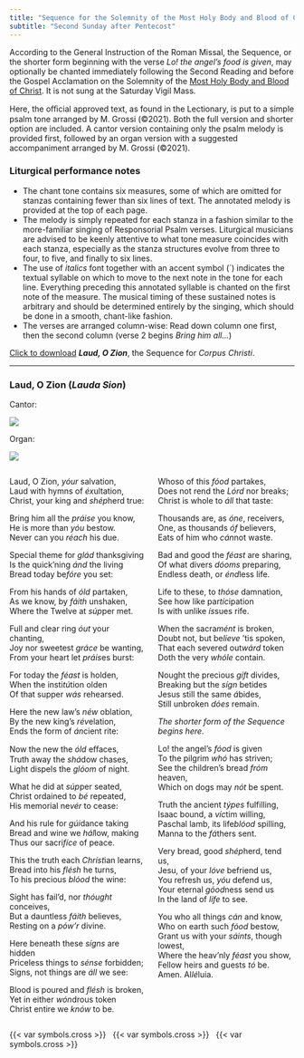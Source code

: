 ```yaml
---
title: "Sequence for the Solemnity of the Most Holy Body and Blood of Christ (Years ABC)"
subtitle: "Second Sunday after Pentecost"
---
```


::: {.red}
According to the General Instruction of the Roman Missal, the Sequence, or the shorter form beginning with the verse [*Lo! the angel's food is given*]{.black}, may optionally be chanted immediately following the Second Reading and before the Gospel Acclamation on the Solemnity of the [Most Holy Body and Blood of Christ](../feasts/corpus-christi.qmd). It is not sung at the Saturday Vigil Mass.

Here, the oﬃcial approved text, as found in the Lectionary, is put to a simple psalm tone arranged by M. Grossi (©2021). Both the full version and shorter option are included. A cantor version containing only the psalm melody is provided first, followed by an organ version with a suggested accompaniment arranged by M. Grossi (©2021).
:::

::: {.red}
### Liturgical performance notes
:::

* [The chant tone contains six measures, some of which are omitted for stanzas containing fewer than six lines of text. The annotated melody is provided at the top of each page.]{.red}
* [The melody is simply repeated for each stanza in a fashion similar to the more-familiar singing of Responsorial Psalm verses. Liturgical musicians are advised to be keenly attentive to what tone measure coincides with each stanza, especially as the stanza structures evolve from three to four, to five, and finally to six lines.]{.red}
* [The use of *italics* font together with an accent symbol (´) indicates the textual syllable on which to move to the next note in the tone for each line. Everything preceding this annotated syllable is chanted on the first note of the measure. The musical timing of these sustained notes is arbitrary and should be determined entirely by the singing, which should be done in a smooth, chant-like fashion.]{.red}
* [The verses are arranged column-wise: Read down column one first, then
the second column (verse 2 begins [*Bring him all...*]{.black})]{.red}

::: {.red}
<a href="./sequence-corpus-christi.pdf" target="_blank">Click to download</a> ***Laud, O Zion***, the Sequence for *Corpus Christi*.
:::

***

### Laud, O Zion (*Lauda Sion*)

[Cantor:]{.red}

![](corpus-christi-tone.png){fig-alt="Psalm tone for four to six stanzas."}

[Organ:]{.red}

![](corpus-christi-tone-organ.png){fig-alt="Psalm tone for four to six stanzas with accompaniment."}

:::: {.columns}

::: {.column width="50%"}
Laud, O Zion, *yóur* salvation,  
Laud with hymns of *éx*ultation,  
Christ, your king and *shép*herd true:  

Bring him all the *práise* you know,  
He is more than *yóu* bestow.  
Never can you *réach* his due.  

Special theme for *glád* thanksgiving  
Is the quick'ning *ánd* the living  
Bread today be*fóre* you set:  

From his hands of *óld* partaken,  
As we know, by *fáith* unshaken,  
Where the Twelve at *súp*per met.  

Full and clear ring *óut* your chanting,  
Joy nor sweetest *gráce* be wanting,  
From your heart let *práis*es burst:  

For today the *féast* is holden,  
When the insti*tú*tion olden  
Of that supper *wás* rehearsed.  

Here the new law's *néw* oblation,  
By the new king's *rév*elation,  
Ends the form of *án*cient rite:  

Now the new the *óld* eﬀaces,  
Truth away the *shá*dow chases,  
Light dispels the *glóom* of night.  

What he did at *súp*per seated,  
Christ ordained to *bé* repeated,  
His memorial ne*vér* to cease:

And his rule for *gúi*dance taking  
Bread and wine we *hál*low, making  
Thus our sacri*fíce* of peace.  

This the truth each *Chríst*ian learns,  
Bread into his *flésh* he turns,  
To his precious *blóod* the wine:  

Sight has fail'd, nor *thóught* conceives,  
But a dauntless *fáith* believes,  
Resting on a *pów'r* divine.  

Here beneath these *sígns* are hidden  
Priceless things to *sénse* forbidden;  
Signs, not things are *áll* we see:  

Blood is poured and *flésh* is broken,  
Yet in either *wón*drous token  
Christ entire we *knów* to be.  
:::

::: {.column width="50%"}
Whoso of this *fóod* partakes,  
Does not rend the *Lórd* nor breaks;  
Christ is whole to *áll* that taste:  

Thousands are, as *óne*, receivers,  
One, as thousands *óf* believers,  
Eats of him who *cán*not waste.  

Bad and good the *féast* are sharing,  
Of what divers *dóoms* preparing,  
Endless death, or *énd*less life.  

Life to these, to *thóse* damnation,  
See how like par*tíc*ipation  
Is with unlike *ís*sues rife.

When the sacra*mént* is broken,  
Doubt not, but be*líeve* 'tis spoken,  
That each severed out*wárd* token  
Doth the very *whóle* contain.

Nought the precious *gíft* divides,  
Breaking but the *sígn* betides  
Jesus still the same *á*bides,  
Still unbroken *dóes* remain.  

[*The shorter form of the Sequence begins here.*]{.red}

Lo! the angel's *fóod* is given  
To the pilgrim *whó* has striven;  
See the children's bread *fróm* heaven,  
Which on dogs may *nót* be spent.  

Truth the ancient *týpes* fulfilling,  
Isaac bound, a *víc*tim willing,  
Paschal lamb, its life*blóod* spilling,  
Manna to the *fá*thers sent.  

Very bread, good *shép*herd, tend us,  
Jesu, of your *lóve* befriend us,  
You refresh us, *yóu* defend us,  
Your eternal *góod*ness send us  
In the land of *lífe* to see.  

You who all things *cán* and know,  
Who on earth such *fóod* bestow,  
Grant us with your *sáints*, though lowest,  
Where the heav'nly *féast* you show,  
Fellow heirs and guests *tó* be.  
Amen. Al*lé*luia.
:::

::::


<!-- ```{=html}
<object data="sequence_corpus_christi.pdf#toolbar=0&navpanes=0&scrollbar=0" type="application/pdf" width="100%" height="100%">
    <p>It appears you don't have a PDF plugin for this browser.
    No biggie... you can <a href="sequence_corpus_christi.pdf">click here to download the PDF file.</a></p>
</object>
``` -->

::: {.centered}
{{< var symbols.cross >}} &nbsp; {{< var symbols.cross >}} &nbsp; {{< var symbols.cross >}}
:::
